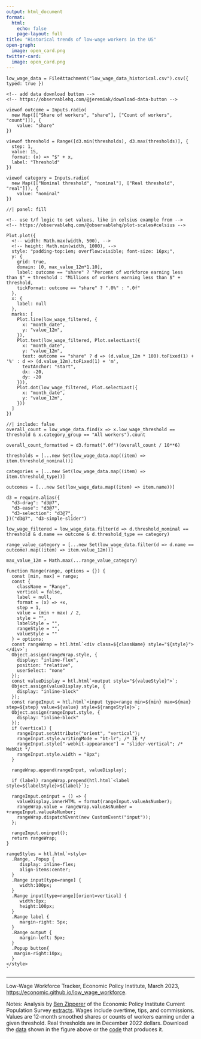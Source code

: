 ```yaml
---
output: html_document
format:
  html:
    echo: false
    page-layout: full
title: "Historical trends of low-wage workers in the US"
open-graph:
  image: open_card.png
twitter-card:
  image: open_card.png
---
```



```ojs
low_wage_data = FileAttachment("low_wage_data_historical.csv").csv({ typed: true })
```

::: {.panel-sidebar}
::: {style="margin-bottom: 1em;"}
```ojs

<!-- add data download button -->
<!-- https://observablehq.com/@jeremiak/download-data-button -->

viewof outcome = Inputs.radio(
  new Map([["Share of workers", "share"], ["Count of workers", "count"]]), {
    value: "share"
})
```
:::
::: {style="margin-bottom: 1em;"}
```ojs
viewof threshold = Range([d3.min(thresholds), d3.max(thresholds)], {
  step: 1,
  value: 15,
  format: (x) => "$" + x,
  label: "Threshold"
})
```
:::

::: {style="margin-bottom: 1em;"}
```ojs
viewof category = Inputs.radio(
  new Map([["Nominal threshold", "nominal"], ["Real threshold", "real"]]), {
    value: "nominal"
})
```
:::

:::

```ojs
//| panel: fill

<!-- use t/f logic to set values, like in celsius example from -->
<!-- https://observablehq.com/@observablehq/plot-scales#celsius -->

Plot.plot({
  <!-- width: Math.max(width, 500), -->
  <!-- height: Math.min(width, 1000), -->
  style: "padding-top:1em; overflow:visible; font-size: 16px;",
  y: {
    grid: true,
    domain: [0, max_value_12m*1.10],
    label: outcome == "share" ? "Percent of workforce earning less than $" + threshold : "Millions of workers earning less than $" + threshold,
    tickFormat: outcome == "share" ? ".0%" : ".0f"
  },
  x: {
    label: null
  },
  marks: [
    Plot.line(low_wage_filtered, {
      x: "month_date", 
      y: "value_12m",
    }),
    Plot.text(low_wage_filtered, Plot.selectLast({
      x: "month_date",
      y: "value_12m",
      text: outcome == "share" ? d => (d.value_12m * 100).toFixed(1) + '%' : d => (d.value_12m).toFixed(1) + 'm',
      textAnchor: "start",
      dx: -20,
      dy: -20
    })),
    Plot.dot(low_wage_filtered, Plot.selectLast({
      x: "month_date",
      y: "value_12m",
    }))
  ]
})
```

```ojs
//| include: false
overall_count = low_wage_data.find(x => x.low_wage_threshold == threshold & x.category_group == "All workers").count

overall_count_formatted = d3.format(".0f")(overall_count / 10**6)

thresholds = [...new Set(low_wage_data.map((item) => item.threshold_nominal))]

categories = [...new Set(low_wage_data.map((item) => item.threshold_type))]

outcomes = [...new Set(low_wage_data.map((item) => item.name))]

d3 = require.alias({
  "d3-drag": "d3@7",
  "d3-ease": "d3@7",
  "d3-selection": "d3@7",
})("d3@7", "d3-simple-slider")

low_wage_filtered = low_wage_data.filter(d => d.threshold_nominal == threshold & d.name == outcome & d.threshold_type == category)

range_value_category = [...new Set(low_wage_data.filter(d => d.name == outcome).map((item) => item.value_12m))]

max_value_12m = Math.max(...range_value_category)
```

```ojs
function Range(range, options = {}) {
  const [min, max] = range;
  const {
    className = "Range",
    vertical = false,
    label = null,
    format = (x) => +x,
    step = 1,
    value = (min + max) / 2,
    style = "",
    labelStyle = "",
    rangeStyle = "",
    valueStyle = ""
  } = options;
  const rangeWrap = htl.html`<div class=${className} style="${style}"></div>`;
  Object.assign(rangeWrap.style, {
    display: "inline-flex",
    position: "relative",
    userSelect: "none"
  });
  const valueDisplay = htl.html`<output style="${valueStyle}">`;
  Object.assign(valueDisplay.style, {
    display: "inline-block"
  });
  const rangeInput = htl.html`<input type=range min=${min} max=${max} step=${step} value=${value} style=${rangeStyle}>`;
  Object.assign(rangeInput.style, {
    display: "inline-block"
  });
  if (vertical) {
    rangeInput.setAttribute("orient", "vertical");
    rangeInput.style.writingMode = "bt-lr"; /* IE */
    rangeInput.style["-webkit-appearance"] = "slider-vertical"; /* WebKit */
    rangeInput.style.width = "8px";
  }

  rangeWrap.append(rangeInput, valueDisplay);

  if (label) rangeWrap.prepend(htl.html`<label style=${labelStyle}>${label}`);

  rangeInput.oninput = () => {
    valueDisplay.innerHTML = format(rangeInput.valueAsNumber);
    rangeWrap.value = rangeWrap.valueAsNumber = +rangeInput.valueAsNumber;
    rangeWrap.dispatchEvent(new CustomEvent("input"));
  };

  rangeInput.oninput();
  return rangeWrap;
}

rangeStyles = htl.html`<style>
  .Range, .Popup {
     display: inline-flex;
     align-items:center;
  }
  .Range input[type=range] {
     width:100px;
  }
  .Range input[type=range][orient=vertical] {
     width:8px;
     height:100px;
  }
  .Range label {
     margin-right: 5px;
  }
  .Range output {
     margin-left: 5px;
  }
  .Popup button{
   margin-right:10px;
  }
</style>
`
```

------------------------------------------------------------------------

Low-Wage Workforce Tracker, Economic Policy Institute, March 2023, <https://economic.github.io/low_wage_workforce>.

Notes: Analysis by [Ben Zipperer](https://www.epi.org/people/ben-zipperer/) of the Economic Policy Institute Current Population Survey [extracts](https://microdata.epi.org/). Wages include overtime, tips, and commissions. Values are 12-month smoothed shares or counts of workers earning under a given threshold. Real thresholds are in December 2022 dollars. Download the [data](low_wage_data_historical.csv) shown in the figure above or the [code](https://github.com/Economic/low_wage_workforce) that produces it.
